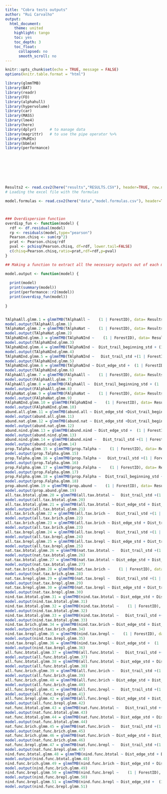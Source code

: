 ```yaml
---
title: "Cobra tests outputs"
author: "Rui Carvalho"
output:
  html_document:
    theme: united
    highlight: tango
    toc: yes
    toc_depth: 3
    toc_float:
      collapsed: no
      smooth_scroll: no
---
```



```r
knitr::opts_chunk$set(echo = TRUE, message = FALSE)
options(knitr.table.format = "html")

```



```r
library(glmmTMB)
library(BAT)
library(readr)
library(FD) 
library(alphahull)
library(hypervolume)
library(car)
library(MASS)
library(lme4)
library(here)
library(dplyr)      # to manage data
library(magrittr)   # to use the pipe operator %>% 
library(MuMIn)
library(bbmle)
library(performance)








Results2 <- read.csv2(here("results","RESULTS.CSV"), header=TRUE, row.names = 1,  stringsAsFactors = T,sep = ",", dec = ".")
# Loading the excel file with the formulas

model.formulas <- read.csv2(here("data","model.formulas.csv"), header=TRUE,  stringsAsFactors = T, dec = ".")



### Overdispersion function
overdisp_fun <- function(model) {
  rdf <- df.residual(model)
  rp <- residuals(model,type="pearson")
  Pearson.chisq <- sum(rp^2)
  prat <- Pearson.chisq/rdf
  pval <- pchisq(Pearson.chisq, df=rdf, lower.tail=FALSE)
  c(chisq=Pearson.chisq,ratio=prat,rdf=rdf,p=pval)
}

## Making a function to extract all the necessary outputs out of each model

model.output <- function(model) {
  
  print(model)
  print(summary(model))
  print(performance::r2(model))
  print(overdisp_fun(model))
  
}


TAlphaAll.glmm.1 = glmmTMB(TAlphaAll ~    (1 | ForestID), data= Results2,family = "poisson") 
model.output(TAlphaAll.glmm.1) 
TAlphaNat.glmm.2 = glmmTMB(TAlphaNat ~    (1 | ForestID), data= Results2,family = "poisson") 
model.output(TAlphaNat.glmm.2) 
TAlphaNInd.glmm.3 = glmmTMB(TAlphaNInd ~    (1 | ForestID), data= Results2,family = "poisson") 
model.output(TAlphaNInd.glmm.3) 
TAlphaNInd.glmm.4 = glmmTMB(TAlphaNInd ~  Dist_trail_beginning_std + (1 | ForestID), data= Results2,family = "poisson") 
model.output(TAlphaNInd.glmm.4) 
TAlphaNInd.glmm.5 = glmmTMB(TAlphaNInd ~   Dist_trail_std +(1 | ForestID), data= Results2,family = "poisson") 
model.output(TAlphaNInd.glmm.5) 
TAlphaNInd.glmm.6 = glmmTMB(TAlphaNInd ~ Dist_edge_std +  (1 | ForestID), data= Results2,family = "poisson") 
model.output(TAlphaNInd.glmm.6) 
FAlphaAll.glmm.7 = glmmTMB(FAlphaAll ~    (1 | ForestID), data= Results2,family = "Gamma") 
model.output(FAlphaAll.glmm.7) 
FAlphaAll.glmm.8 = glmmTMB(FAlphaAll ~  Dist_trail_beginning_std + (1 | ForestID), data= Results2,family = "Gamma") 
model.output(FAlphaAll.glmm.8) 
FAlphaNat.glmm.9 = glmmTMB(FAlphaNat ~    (1 | ForestID), data= Results2,family = "Gamma") 
model.output(FAlphaNat.glmm.9) 
FAlphaNInd.glmm.10 = glmmTMB(FAlphaNInd ~    (1 | ForestID), data= Results2,family = "poisson") 
model.output(FAlphaNInd.glmm.10) 
abund.all.glmm.11 = glmmTMB(abund.all ~ Dist_edge_std +Dist_trail_beginning_std +Dist_trail_std +(1 | ForestID), data= Results2,family = "poisson") 
model.output(abund.all.glmm.11) 
abund.nat.glmm.12 = glmmTMB(abund.nat ~ Dist_edge_std +Dist_trail_beginning_std +Dist_trail_std +(1 | ForestID), data= Results2,family = "poisson") 
model.output(abund.nat.glmm.12) 
abund.nind.glmm.13 = glmmTMB(abund.nind ~ Dist_edge_std +  (1 | ForestID), data= Results2,family = "poisson") 
model.output(abund.nind.glmm.13) 
abund.nind.glmm.14 = glmmTMB(abund.nind ~   Dist_trail_std +(1 | ForestID), data= Results2,family = "poisson") 
model.output(abund.nind.glmm.14) 
prop.Talpha.glmm.15 = glmmTMB(prop.Talpha ~    (1 | ForestID), data= Results2,family = "beta_family") 
model.output(prop.Talpha.glmm.15) 
prop.Talpha.glmm.16 = glmmTMB(prop.Talpha ~   Dist_trail_std +(1 | ForestID), data= Results2,family = "beta_family") 
model.output(prop.Talpha.glmm.16) 
prop.Falpha.glmm.17 = glmmTMB(prop.Falpha ~    (1 | ForestID), data= Results2,family = "beta_family") 
model.output(prop.Falpha.glmm.17) 
prop.Falpha.glmm.18 = glmmTMB(prop.Falpha ~  Dist_trail_beginning_std + (1 | ForestID), data= Results2,family = "beta_family") 
model.output(prop.Falpha.glmm.18) 
prop.abund.glmm.19 = glmmTMB(prop.abund ~    (1 | ForestID), data= Results2,family = "beta_family") 
model.output(prop.abund.glmm.19) 
all.tax.btotal.glmm.20 = glmmTMB(all.tax.btotal ~   Dist_trail_std +(1 | ForestID), data= Results2,family = "beta_family") 
model.output(all.tax.btotal.glmm.20) 
all.tax.btotal.glmm.21 = glmmTMB(all.tax.btotal ~ Dist_edge_std + Dist_trail_std +(1 | ForestID), data= Results2,family = "beta_family") 
model.output(all.tax.btotal.glmm.21) 
all.tax.brich.glmm.22 = glmmTMB(all.tax.brich ~   Dist_trail_std +(1 | ForestID), data= Results2,family = "beta_family") 
model.output(all.tax.brich.glmm.22) 
all.tax.brich.glmm.23 = glmmTMB(all.tax.brich ~ Dist_edge_std + Dist_trail_std +(1 | ForestID), data= Results2,family = "beta_family") 
model.output(all.tax.brich.glmm.23) 
all.tax.brepl.glmm.24 = glmmTMB(all.tax.brepl ~   Dist_trail_std +(1 | ForestID), data= Results2,family = "beta_family") 
model.output(all.tax.brepl.glmm.24) 
all.tax.brepl.glmm.25 = glmmTMB(all.tax.brepl ~ Dist_edge_std + Dist_trail_std +(1 | ForestID), data= Results2,family = "beta_family") 
model.output(all.tax.brepl.glmm.25) 
nat.tax.btotal.glmm.26 = glmmTMB(nat.tax.btotal ~   Dist_trail_std +(1 | ForestID), data= Results2,family = "beta_family") 
model.output(nat.tax.btotal.glmm.26) 
nat.tax.btotal.glmm.27 = glmmTMB(nat.tax.btotal ~ Dist_edge_std + Dist_trail_std +(1 | ForestID), data= Results2,family = "beta_family") 
model.output(nat.tax.btotal.glmm.27) 
nat.tax.brich.glmm.28 = glmmTMB(nat.tax.brich ~    (1 | ForestID), data= Results2,family = "beta_family") 
model.output(nat.tax.brich.glmm.28) 
nat.tax.brepl.glmm.29 = glmmTMB(nat.tax.brepl ~   Dist_trail_std +(1 | ForestID), data= Results2,family = "beta_family") 
model.output(nat.tax.brepl.glmm.29) 
nat.tax.brepl.glmm.30 = glmmTMB(nat.tax.brepl ~ Dist_edge_std + Dist_trail_std +(1 | ForestID), data= Results2,family = "beta_family") 
model.output(nat.tax.brepl.glmm.30) 
nind.tax.btotal.glmm.31 = glmmTMB(nind.tax.btotal ~ Dist_edge_std + Dist_trail_std +(1 | ForestID), data= Results2,family = "beta_family") 
model.output(nind.tax.btotal.glmm.31) 
nind.tax.btotal.glmm.32 = glmmTMB(nind.tax.btotal ~    (1 | ForestID), data= Results2,family = "beta_family") 
model.output(nind.tax.btotal.glmm.32) 
nind.tax.btotal.glmm.33 = glmmTMB(nind.tax.btotal ~   Dist_trail_std +(1 | ForestID), data= Results2,family = "beta_family") 
model.output(nind.tax.btotal.glmm.33) 
nind.tax.brich.glmm.34 = glmmTMB(nind.tax.brich ~ Dist_edge_std + Dist_trail_std +(1 | ForestID), data= Results2,family = "beta_family") 
model.output(nind.tax.brich.glmm.34) 
nind.tax.brepl.glmm.35 = glmmTMB(nind.tax.brepl ~    (1 | ForestID), data= Results2,family = "beta_family") 
model.output(nind.tax.brepl.glmm.35) 
nind.tax.brepl.glmm.36 = glmmTMB(nind.tax.brepl ~ Dist_edge_std +  (1 | ForestID), data= Results2,family = "beta_family") 
model.output(nind.tax.brepl.glmm.36) 
all.func.btotal.glmm.37 = glmmTMB(all.func.btotal ~   Dist_trail_std +(1 | ForestID), data= Results2,family = "beta_family") 
model.output(all.func.btotal.glmm.37) 
all.func.btotal.glmm.38 = glmmTMB(all.func.btotal ~ Dist_edge_std + Dist_trail_std +(1 | ForestID), data= Results2,family = "beta_family") 
model.output(all.func.btotal.glmm.38) 
all.func.brich.glmm.39 = glmmTMB(all.func.brich ~   Dist_trail_std +(1 | ForestID), data= Results2,family = "beta_family") 
model.output(all.func.brich.glmm.39) 
all.func.brich.glmm.40 = glmmTMB(all.func.brich ~ Dist_edge_std + Dist_trail_std +(1 | ForestID), data= Results2,family = "beta_family") 
model.output(all.func.brich.glmm.40) 
all.func.brepl.glmm.41 = glmmTMB(all.func.brepl ~   Dist_trail_std +(1 | ForestID), data= Results2,family = "beta_family") 
model.output(all.func.brepl.glmm.41) 
all.func.brepl.glmm.42 = glmmTMB(all.func.brepl ~ Dist_edge_std + Dist_trail_std +(1 | ForestID), data= Results2,family = "beta_family") 
model.output(all.func.brepl.glmm.42) 
nat.func.btotal.glmm.43 = glmmTMB(nat.func.btotal ~   Dist_trail_std +(1 | ForestID), data= Results2,family = "beta_family") 
model.output(nat.func.btotal.glmm.43) 
nat.func.btotal.glmm.44 = glmmTMB(nat.func.btotal ~ Dist_edge_std + Dist_trail_std +(1 | ForestID), data= Results2,family = "beta_family") 
model.output(nat.func.btotal.glmm.44) 
nat.func.brich.glmm.45 = glmmTMB(nat.func.brich ~   Dist_trail_std +(1 | ForestID), data= Results2,family = "beta_family") 
model.output(nat.func.brich.glmm.45) 
nat.func.brich.glmm.46 = glmmTMB(nat.func.brich ~ Dist_edge_std + Dist_trail_std +(1 | ForestID), data= Results2,family = "beta_family") 
model.output(nat.func.brich.glmm.46) 
nat.func.brepl.glmm.47 = glmmTMB(nat.func.brepl ~   Dist_trail_std +(1 | ForestID), data= Results2,family = "beta_family") 
model.output(nat.func.brepl.glmm.47) 
nind.func.btotal.glmm.48 = glmmTMB(nind.func.btotal ~ Dist_edge_std + Dist_trail_std +(1 | ForestID), data= Results2,family = "beta_family") 
model.output(nind.func.btotal.glmm.48) 
nind.func.brich.glmm.49 = glmmTMB(nind.func.brich ~ Dist_edge_std + Dist_trail_std +(1 | ForestID), data= Results2,family = "beta_family") 
model.output(nind.func.brich.glmm.49) 
nind.func.brepl.glmm.50 = glmmTMB(nind.func.brepl ~    (1 | ForestID), data= Results2,family = "beta_family") 
model.output(nind.func.brepl.glmm.50) 
nind.func.brepl.glmm.51 = glmmTMB(nind.func.brepl ~ Dist_edge_std +  (1 | ForestID), data= Results2,family = "beta_family") 
model.output(nind.func.brepl.glmm.51) 


```



